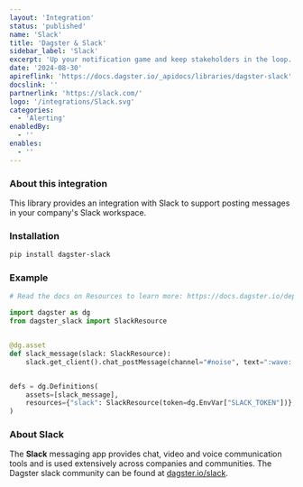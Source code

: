 ```yaml
---
layout: 'Integration'
status: 'published'
name: 'Slack'
title: 'Dagster & Slack'
sidebar_label: 'Slack'
excerpt: 'Up your notification game and keep stakeholders in the loop.'
date: '2024-08-30'
apireflink: 'https://docs.dagster.io/_apidocs/libraries/dagster-slack'
docslink: ''
partnerlink: 'https://slack.com/'
logo: '/integrations/Slack.svg'
categories:
  - 'Alerting'
enabledBy:
  - ''
enables:
  - ''
---
```


### About this integration

This library provides an integration with Slack to support posting messages in your company's Slack workspace.

### Installation

```bash
pip install dagster-slack
```

### Example

```python
# Read the docs on Resources to learn more: https://docs.dagster.io/deployment/resources

import dagster as dg
from dagster_slack import SlackResource


@dg.asset
def slack_message(slack: SlackResource):
    slack.get_client().chat_postMessage(channel="#noise", text=":wave: hey there!")


defs = dg.Definitions(
    assets=[slack_message],
    resources={"slack": SlackResource(token=dg.EnvVar["SLACK_TOKEN"])},
)

```

### About Slack

The **Slack** messaging app provides chat, video and voice communication tools and is used extensively across companies and communities. The Dagster slack community can be found at [dagster.io/slack](https://dagster.io/slack).
